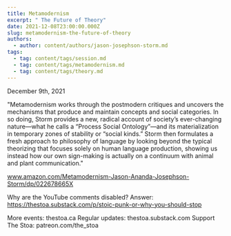 ```yaml
---
title: Metamodernism
excerpt: " The Future of Theory"
date: 2021-12-08T23:00:00.000Z
slug: metamodernism-the-future-of-theory
authors:
  - author: content/authors/jason-josephson-storm.md
tags:
  - tag: content/tags/session.md
  - tag: content/tags/metamodernism.md
  - tag: content/tags/theory.md
---
```


December 9th, 2021

"Metamodernism works through the postmodern critiques and uncovers the mechanisms that produce and maintain concepts and social categories. In so doing, Storm provides a new, radical account of society’s ever-changing nature—what he calls a “Process Social Ontology”—and its materialization in temporary zones of stability or “social kinds.” Storm then formulates a fresh approach to philosophy of language by looking beyond the typical theorizing that focuses solely on human language production, showing us instead how our own sign-making is actually on a continuum with animal and plant communication."

www.amazon.com/Metamodernism-Jason-Ananda-Josephson-Storm/dp/022678665X

Why are the YouTube comments disabled? Answer: https://thestoa.substack.com/p/stoic-punk-or-why-you-should-stop

More events: thestoa.ca
Regular updates: thestoa.substack.com
Support The Stoa: patreon.com/the_stoa
